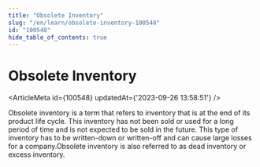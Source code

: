 ```yaml
---
title: "Obsolete Inventory"
slug: "/en/learn/obsolete-inventory-100548"
id: "100548"
hide_table_of_contents: true
---
```



# Obsolete Inventory

<ArticleMeta id={100548} updatedAt={'2023-09-26 13:58:51'} />
<div className='border-solid border-b border-t-0 my-4 border-[var(--ifm-color-gray-300)]' />

Obsolete inventory is a term that refers to inventory that is at the end of its product life cycle. This inventory has not been sold or used for a long period of time and is not expected to be sold in the future. This type of inventory has to be written-down or written-off and can cause large losses for a company.Obsolete inventory is also referred to as dead inventory or excess inventory.
